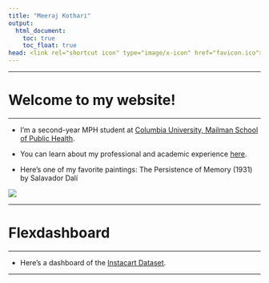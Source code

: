 ```yaml
---
title: "Meeraj Kothari"
output: 
  html_document:
    toc: true
    toc_float: true
head: <link rel="shortcut icon" type="image/x-icon" href="favicon.ico">
---
```


---

# Welcome to my website! 

---

* I'm a second-year MPH student at [Columbia University, Mailman School of Public Health](https://www.mailman.columbia.edu). 

* You can learn about my professional and academic experience [here](about.html).

* Here's one of my favorite paintings: The Persistence of Memory (1931) by Salavador Dalí

<img src="images/dali.jpg">

---

# Flexdashboard

---

* Here's a dashboard of the [Instacart Dataset](dash.html). 

---